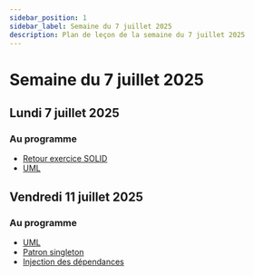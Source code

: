 ```yaml
---
sidebar_position: 1
sidebar_label: Semaine du 7 juillet 2025
description: Plan de leçon de la semaine du 7 juillet 2025
---
```


# Semaine du 7 juillet 2025

## Lundi 7 juillet 2025

### Au programme

- [Retour exercice SOLID](https://github.com/archambaultv-prof/2025H-420-930-MA-SOLID)
- [UML](./uml/uml.mdx)

## Vendredi 11 juillet 2025

### Au programme

- [UML](./uml/uml.mdx)
- [Patron singleton](./patron_singleton.mdx)
- [Injection des dépendances](./injection_dependance.mdx)
